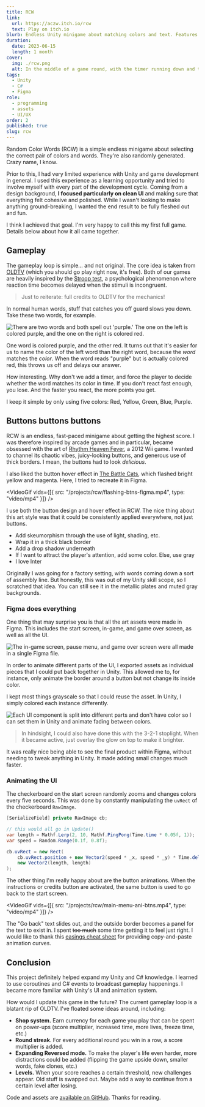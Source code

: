 ```yaml
---
title: RCW
link:
  url: https://aczw.itch.io/rcw
  text: Play on itch.io
blurb: Endless Unity minigame about matching colors and text. Features a super clean UI and simple controls. Playable from your browser!
duration:
  date: 2023-06-15
  length: 1 month
cover:
  img: ./rcw.png
  alt: In the middle of a game round, with the timer running down and the player already having lost one life.
tags:
  - Unity
  - C#
  - Figma
role:
  - programming
  - assets
  - UI/UX
order: 2
published: true
slug: rcw
---
```



Random Color Words (RCW) is a simple endless minigame about selecting the correct pair of colors and words. They're also randomly generated. Crazy name, I know.

Prior to this, I had very limited experience with Unity and game development in general. I used this experience as a learning opportunity and tried to involve myself with every part of the development cycle. Coming from a design background, **I focused particularly on clean UI** and making sure that everything felt cohesive and polished. While I wasn't looking to make anything ground-breaking, I wanted the end result to be fully fleshed out and fun.

I think I achieved that goal. I'm very happy to call this my first full game. Details below about how it all came together.

## Gameplay

The gameplay loop is simple... and not original. The core idea is taken from [OLDTV](https://store.steampowered.com/app/643270/OLDTV/) (which you should go play right now, it's free). Both of our games are heavily inspired by the [Stroop test](https://en.wikipedia.org/wiki/Stroop_effect), a psychological phenomenon where reaction time becomes delayed when the stimuli is incongruent.

> Just to reiterate: full credits to OLDTV for the mechanics!

In normal human words, stuff that catches you off guard slows you down. Take these two words, for example.

![There are two words and both spell out 'purple.' The one on the left is colored purple, and the one on the right is colored red.](./purple-comparison.png)

One word is colored purple, and the other red. It turns out that it's easier for us to name the color of the left word than the right word, because the _word_ matches the _color_. When the word reads "purple" but is actually colored red, this throws us off and delays our answer.

How interesting. Why don't we add a timer, and force the player to decide whether the word matches its color in time. If you don't react fast enough, you lose. And the faster you react, the more points you get.

I keep it simple by only using five colors: Red, Yellow, Green, Blue, Purple.

## Buttons buttons buttons

RCW is an endless, fast-paced minigame about getting the highest score. I was therefore inspired by arcade games and in particular, became obsessed with the art of [Rhythm Heaven Fever](https://en.wikipedia.org/wiki/Rhythm_Heaven_Fever), a 2012 Wii game. I wanted to channel its chaotic vibes, juicy-looking buttons, and generous use of thick borders. I mean, the buttons had to look _delicious_.

I also liked the button hover effect in [The Battle Cats](https://battlecats.club/en/series/battlecats/), which flashed bright yellow and magenta. Here, I tried to recreate it in Figma.

<VideoGif vids={[{ src: "/projects/rcw/flashing-btns-figma.mp4", type: "video/mp4" }]} />

I use both the button design and hover effect in RCW. The nice thing about this art style was that it could be consistently applied everywhere, not just buttons.

- Add skeumorphism through the use of light, shading, etc.
- Wrap it in a thick black border
- Add a drop shadow underneath
- If I want to attract the player's attention, add some color. Else, use gray
- I love Inter

Originally I was going for a factory setting, with words coming down a sort of assembly line. But honestly, this was out of my Unity skill scope, so I scratched that idea. You can still see it in the metallic plates and muted gray backgrounds.

### Figma does everything

One thing that may surprise you is that all the art assets were made in Figma. This includes the start screen, in-game, and game over screen, as well as all the UI.

![The in-game screen, pause menu, and game over screen were all made in a single Figma file.](./figma-ingame.png)

In order to animate different parts of the UI, I exported assets as individual pieces that I could put back together in Unity. This allowed me to, for instance, only animate the border around a button but not change its inside color.

I kept most things grayscale so that I could reuse the asset. In Unity, I simply colored each instance differently.

![Each UI component is split into different parts and don't have color so I can set them in Unity and animate fading between colors.](./separated-ui.png)

> In hindsight, I could also have done this with the 3-2-1 stoplight. When it became active, just overlay the glow on top to make it brighter.

It was really nice being able to see the final product within Figma, without needing to tweak anything in Unity. It made adding small changes much faster.

### Animating the UI

The checkerboard on the start screen randomly zooms and changes colors every five seconds. This was done by constantly manipulating the `uvRect` of the checkerboard `RawImage`.

```csharp
[SerializeField] private RawImage cb;

// this would all go in Update()
var length = Mathf.Lerp(2, 10, Mathf.PingPong(Time.time * 0.05f, 1));
var speed = Random.Range(0.1f, 0.8f);

cb.uvRect = new Rect(
    cb.uvRect.position + new Vector2(speed * _x, speed * _y) * Time.deltaTime,
    new Vector2(length, length)
);
```

The other thing I'm really happy about are the button animations. When the instructions or credits button are activated, the same button is used to go back to the start screen.

<VideoGif vids={[{ src: "/projects/rcw/main-menu-ani-btns.mp4", type: "video/mp4" }]} />

The "Go back" text slides out, and the outside border becomes a panel for the text to exist in. I spent ~~too much~~ some time getting it to feel just right. I would like to thank this [easings cheat sheet](https://easings.net/) for providing copy-and-paste animation curves.

## Conclusion

This project definitely helped expand my Unity and C# knowledge. I learned to use coroutines and C# events to broadcast gameplay happenings. I became more familiar with Unity's UI and animation system.

How would I update this game in the future? The current gameplay loop is a blatant rip of OLDTV. I've floated some ideas around, including:

- **Shop system.** Earn currency for each game you play that can be spent on power-ups (score multiplier, increased time, more lives, freeze time, etc.)
- **Round streak**. For every additional round you win in a row, a score multiplier is added.
- **Expanding Reversed mode.** To make the player's life even harder, more distractions could be added (flipping the game upside down, smaller words, fake clones, etc.)
- **Levels.** When your score reaches a certain threshold, new challenges appear. Old stuff is swapped out. Maybe add a way to continue from a certain level after losing.

Code and assets are [available on GitHub](https://github.com/aczw/RCW). Thanks for reading.
